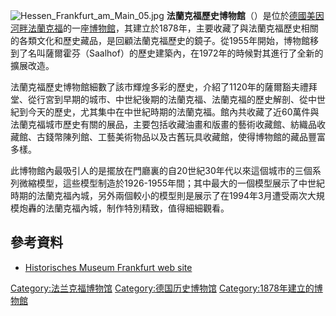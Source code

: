 {{Multiple issues|
{{Expand language|1=de|time=2021-10-03T07:29:31+00:00}}
{{Update|time=2021-10-03T07:29:31+00:00}}
{{Unreferenced|time=2021-10-03T07:29:31+00:00}}
}}
[[File:Hessen_Frankfurt_am_Main_05.jpg|thumb]]
'''法蘭克福歷史博物館'''（{{lang-de|Historisches Museum Frankfurt}}）是位於[[德國|德國]][[美因河畔法蘭克福|美因河畔法蘭克福]]的一座[[博物館|博物館]]，其建立於1878年，主要收藏了與法蘭克福歷史相關的各類文化和歷史藏品，是回顧法蘭克福歷史的鏡子。從1955年開始，博物館移到了名叫薩爾霍芬（Saalhof）的歷史建築內，在1972年的時候對其進行了全新的擴展改造。

法蘭克福歷史博物館細數了該市輝煌多彩的歷史，介紹了1120年的薩爾豁夫禮拜堂、從行宮到早期的城市、中世紀後期的法蘭克福、法蘭克福的歷史解剖、從中世紀到今天的歷史，尤其集中在中世紀時期的法蘭克福。館內共收藏了近60萬件與法蘭克福城市歷史有關的展品，主要包括收藏油畫和版畫的藝術收藏館、紡織品收藏館、古錢幣陳列館、工藝美術物品以及古舊玩具收藏館，使得博物館的藏品豐富多樣。

此博物館內最吸引人的是擺放在門廳裏的自20世紀30年代以來這個城市的三個系列微縮模型，這些模型制造於1926-1955年間；其中最大的一個模型展示了中世紀時期的法蘭克福內城，另外兩個較小的模型則是展示了在1994年3月遭受兩次大規模炮轟的法蘭克福內城，制作特別精致，值得細細觀看。<center></center>

== 參考資料 ==
{{Commons category}}
* [http://www.historisches-museum.frankfurt.de/ Historisches Museum Frankfurt web site] {{Wayback|url=http://www.historisches-museum.frankfurt.de/ |date=20161221082052 }}

{{coord|50.110|N|8.682|E|display=title|source:dewiki}}
{{Germany-stub}}
{{museum-stub}}
{{normdaten}}

[[Category:法兰克福博物馆|Category:法兰克福博物馆]]
[[Category:德国历史博物馆|Category:德国历史博物馆]]
[[Category:1878年建立的博物館|Category:1878年建立的博物館]]